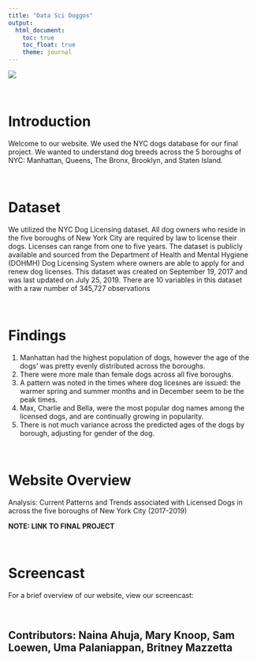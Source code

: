 ```yaml
---
title: "Data Sci Doggos"
output: 
  html_document:
    toc: true
    toc_float: true
    theme: journal
---
```


![](home_dogs.JPG)

$~$ 

# Introduction

Welcome to our website. We used the NYC dogs database for our final project. We wanted to understand dog breeds across the 5 boroughs of NYC: Manhattan, Queens, The Bronx, Brooklyn, and Staten Island. 

$~$

# Dataset

We utilized the NYC Dog Licensing dataset. All dog owners who reside in the five boroughs of New York City are required by law to license their dogs. Licenses can range from one to five years.  The dataset is publicly available and sourced from the Department of Health and Mental Hygiene (DOHMH) Dog Licensing System where owners are able to apply for and renew dog licenses. This dataset was created on September 19, 2017 and was last updated on July 25, 2019. There are 10 variables in this dataset with a raw number of 345,727 observations 

$~$

# Findings

1. Manhattan had the highest population of dogs, however the age of the dogs' was pretty evenly distributed across the boroughs.
2. There were more male than female dogs across all five boroughs.
3. A pattern was noted in the times where dog licesnes are issued: the warmer spring and summer months and in December seem to be the peak times.
4. Max, Charlie and Bella, were the most popular dog names among the licensed dogs, and are continually growing in popularity.
5. There is not much variance across the predicted ages of the dogs by borough, adjusting for gender of the dog.

$~$ 

# Website Overview

Analysis: Current Patterns and Trends  associated with Licensed Dogs in across the five boroughs of New York City (2017-2019)

**NOTE: LINK TO FINAL PROJECT**

$~$ 

# Screencast

For a brief overview of our website, view our screencast:

$~$

## Contributors: Naina Ahuja, Mary Knoop, Sam Loewen, Uma Palaniappan, Britney Mazzetta
